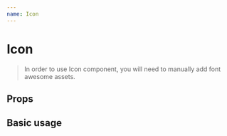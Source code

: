 ```yaml
---
name: Icon
---
```



# Icon

> In order to use Icon component, you will need to manually add font awesome assets.

## Props

<PropsTable of={Icon} />

## Basic usage

<Playground>
  <Icon type="solid" name="address-book" />
  <Icon type="regular" name="address-book" />
  <Icon type="brands" name="accessible-icon" />
  <Icon className="fas fa-adjust" />
</Playground>
